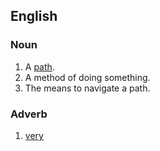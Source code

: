 ==English==

===Noun===
#A [[path]].
#A method of doing something.
#The means to navigate a path.


===Adverb===
# [[very]]